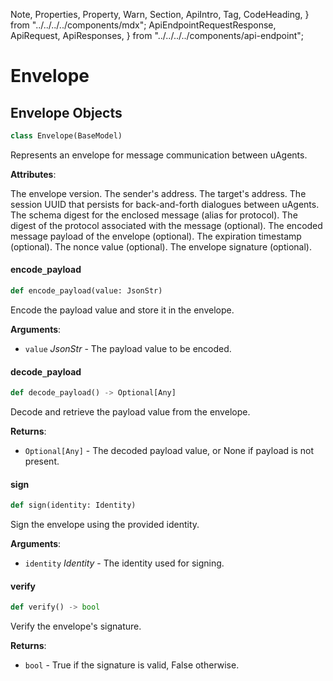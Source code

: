   Note,
  Properties,
  Property,
  Warn,
  Section,
  ApiIntro,
  Tag,
  CodeHeading,
} from "../../../../components/mdx";
  ApiEndpointRequestResponse,
  ApiRequest,
  ApiResponses,
} from "../../../../components/api-endpoint";



# Envelope



## Envelope Objects

```python
class Envelope(BaseModel)
```

Represents an envelope for message communication between uAgents.

**Attributes**:

<Row>
    <Properties>
      <Property name="version" type="_int_">
                The envelope version. 
      </Property>
      <Property name="sender" type="_str_">
             The sender's address.  
      </Property>
    <Property name="target" type="_str_">
             The target's address.  
      </Property>
      <Property name="session" type="_UUID4_">
             The session UUID that persists for back-and-forth dialogues between uAgents. 
      </Property>
      <Property name="schema_digest" type="_str_">
             The schema digest for the enclosed message (alias for protocol).  
      </Property>
      <Property name="protocol_digest" type="_Optional[str]_">
             The digest of the protocol associated with the message (optional).  
      </Property>
      <Property name="payload" type="_Optional[str]_">
             The encoded message payload of the envelope (optional).  
      </Property>
      <Property name="expires" type="_Optional[int]_">
             The expiration timestamp (optional).  
      </Property>
      <Property name="nonce" type="_Optional[int]_">
             The nonce value (optional). 
      </Property>
      <Property name="signature" type="_Optional[str]_">
             The envelope signature (optional).
      </Property>
    </Properties>
</Row>




#### encode`_`payload

```python
def encode_payload(value: JsonStr)
```

Encode the payload value and store it in the envelope.

**Arguments**:

- `value` _JsonStr_ - The payload value to be encoded.



#### decode`_`payload

```python
def decode_payload() -> Optional[Any]
```

Decode and retrieve the payload value from the envelope.

**Returns**:

- `Optional[Any]` - The decoded payload value, or None if payload is not present.



#### sign

```python
def sign(identity: Identity)
```

Sign the envelope using the provided identity.

**Arguments**:

- `identity` _Identity_ - The identity used for signing.



#### verify

```python
def verify() -> bool
```

Verify the envelope's signature.

**Returns**:

- `bool` - True if the signature is valid, False otherwise.
